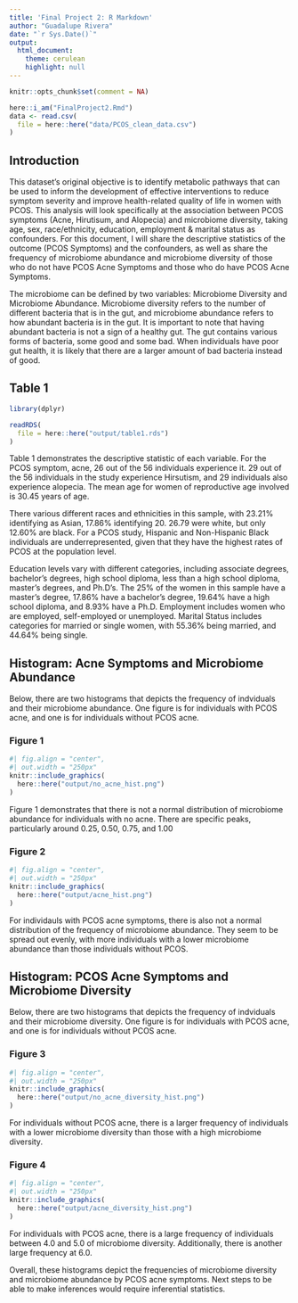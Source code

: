 ```yaml
---
title: 'Final Project 2: R Markdown'
author: "Guadalupe Rivera"
date: "`r Sys.Date()`"
output: 
  html_document:
    theme: cerulean
    highlight: null
---
```


```r
knitr::opts_chunk$set(comment = NA)
```

```r
here::i_am("FinalProject2.Rmd")
data <- read.csv(
  file = here::here("data/PCOS_clean_data.csv")
)
```

## Introduction 
 
This dataset's original objective is to identify metabolic pathways that can be used to inform the development of effective interventions to reduce symptom severity and improve health-related quality of life in women with PCOS. This analysis will look specifically at the association between PCOS symptoms (Acne, Hirutisum, and Alopecia) and microbiome diversity, taking age, sex, race/ethnicity, education, employment & marital status as confounders. For this document, I will share the descriptive statistics of the outcome (PCOS Symptoms) and the confounders, as well as share the frequency of microbiome abundance and microbiome diversity of those who do not have PCOS Acne Symptoms and those who do have PCOS Acne Symptoms. 

The microbiome can be defined by two variables: Microbiome Diversity and Microbiome Abundance. Microbiome diversity refers to the number of different bacteria that is in the gut, and microbiome abundance refers to how abundant bacteria is in the gut. It is important to note that having abundant bacteria is not a sign of a healthy gut. The gut contains various forms of bacteria, some good and some bad. When individuals have poor gut health, it is likely that there are a larger amount of bad bacteria instead of good.  

## Table 1

```r

library(dplyr)

readRDS(
  file = here::here("output/table1.rds")
) 

```

Table 1 demonstrates the descriptive statistic of each variable. For the PCOS symptom, acne, 26 out of the 56 individuals experience it. 29 out of the 56 individuals in the study experience Hirsutism, and 29 individuals also experience alopecia. The mean age for women of reproductive age involved is 30.45 years of age. 

There various different races and ethnicities in this sample, with 23.21% identifying as Asian, 17.86% identifying 20. 26.79 were white, but only 12.60% are black. For a PCOS study, Hispanic and Non-Hispanic Black individuals are underrepresented, given that they have the highest rates of PCOS at the population level. 

Education levels vary with different categories, including associate degrees, bachelor's degrees, high school diploma, less than a high school diploma, master's degrees, and Ph.D's. The 25% of the women in this sample have a master's degree, 17.86% have a bachelor's degree, 19.64% have a high school diploma, and 8.93% have a Ph.D. Employment includes women who are employed, self-employed or unemployed. Marital Status includes categories for married or single women, with 55.36% being married, and 44.64% being single.

## Histogram: Acne Symptoms and Microbiome Abundance

Below, there are two histograms that depicts the frequency of indviduals and their microbiome abundance. One figure is for individuals with PCOS acne, and one is for individuals without PCOS acne.

### Figure 1

```r

#| fig.align = "center",
#| out.width = "250px"
knitr::include_graphics(
  here::here("output/no_acne_hist.png")
)

```

Figure 1 demonstrates that there is not a normal distribution of microbiome abundance for individuals with no acne. There are specific peaks, particularly around 0.25, 0.50, 0.75, and 1.00

### Figure 2

```r

#| fig.align = "center",
#| out.width = "250px"
knitr::include_graphics(
  here::here("output/acne_hist.png")
)
```

For individauls with PCOS acne symptoms, there is also not a normal distribution of the frequency of microbiome abundance. They seem to be spread out evenly, with more individuals with a lower microbiome abundance than those individuals without PCOS. 

## Histogram: PCOS Acne Symptoms and Microbiome Diversity

Below, there are two histograms that depicts the frequency of indviduals and their microbiome diversity. One figure is for individuals with PCOS acne, and one is for individuals without PCOS acne.

### Figure 3

```r

#| fig.align = "center",
#| out.width = "250px"
knitr::include_graphics(
  here::here("output/no_acne_diversity_hist.png")
)

```

For individuals without PCOS acne, there is a larger frequency of individuals with a lower microbiome diversity than those with a high microbiome diversity.

### Figure 4

```r

#| fig.align = "center",
#| out.width = "250px"
knitr::include_graphics(
  here::here("output/acne_diversity_hist.png")
)

```

For individuals with PCOS acne, there is a large frequency of individuals between 4.0 and 5.0 of microbiome diversity. Additionally, there is another large frequency at 6.0. 

Overall, these histograms depict the frequencies of microbiome diversity and microbiome abundance by PCOS acne symptoms. Next steps to be able to make inferences would require inferential statistics.

